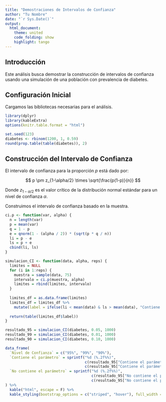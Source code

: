 ---
title: "Demostraciones de Intervalos de Confianza"
author: "Tu Nombre"
date: "`r Sys.Date()`"
output: 
  html_document:
    theme: united
    code_folding: show
    highlight: tango
---

## Introducción

Este análisis busca demostrar la construcción de intervalos de confianza usando una simulación de una población con prevalencia de diabetes.

## Configuración Inicial

Cargamos las bibliotecas necesarias para el análisis.

```{r setup, echo=FALSE, warning=FALSE, message=FALSE}
library(dplyr)
library(kableExtra)
options(knitr.table.format = "html")
```

```{r, pob}
set.seed(123)
diabetes <- rbinom(1200, 1, 0.59)
round(prop.table(table(diabetes)), 2)
```

## Construcción del Intervalo de Confianza

El intervalo de confianza para la proporción $p$ está dado por:

$$
p \pm z_{1-\alpha/2} \times \sqrt{\frac{p(1-p)}{n}}
$$

Donde $z_{1-\alpha/2}$ es el valor crítico de la distribución normal estándar para un nivel de confianza $\alpha$.

Construimos el intervalo de confianza basado en la muestra.
```{r, warning=FALSE,message=FALSE}
ci.p <- function(var, alpha) {
  n = length(var)
  p = mean(var)
  q = 1 - p
  e = qnorm(1 - (alpha / 2)) * (sqrt(p * q / n))
  li = p - e
  ls = p + e
  cbind(li, ls)
}

simulacion_CI <- function(data, alpha, reps) {
  limites = NULL
  for (i in 1:reps) {
    muestra = sample(data, 75)
    intervalo = ci.p(muestra, alpha)
    limites = rbind(limites, intervalo)
  }
  
  limites_df = as.data.frame(limites)
  limites_df = limites_df %>% 
    mutate(label = ifelse(li < mean(data) & ls > mean(data), "Contiene el parámetro", "No contiene el parámetro"))
  
  return(table(limites_df$label))
}

resultado_95 = simulacion_CI(diabetes, 0.05, 1000)
resultado_99 = simulacion_CI(diabetes, 0.01, 1000)
resultado_90 = simulacion_CI(diabetes, 0.10, 1000)

data_frame(
  `Nivel de Confianza` = c("95%", "99%", "90%"),
  `Contiene el parámetro` = sprintf("%d (%.2f%%)", 
                                    c(resultado_95["Contiene el parámetro"], resultado_99["Contiene el parámetro"], resultado_90["Contiene el parámetro"]), 
                                    c(resultado_95["Contiene el parámetro"], resultado_99["Contiene el parámetro"], resultado_90["Contiene el parámetro"])/10),
  `No contiene el parámetro` = sprintf("%d (%.2f%%)", 
                                       c(resultado_95["No contiene el parámetro"], resultado_99["No contiene el parámetro"], resultado_90["No contiene el parámetro"]),
                                       c(resultado_95["No contiene el parámetro"], resultado_99["No contiene el parámetro"], resultado_90["No contiene el parámetro"])/10)
) %>% 
  kable("html", escape = F) %>%
  kable_styling(bootstrap_options = c("striped", "hover"), full_width = F)
```


